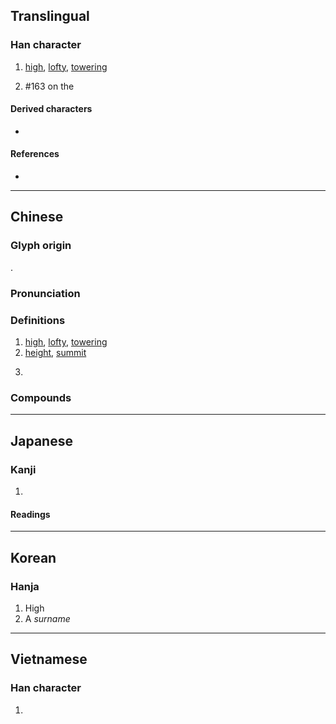 {{character info}}
==Translingual==

===Han character===
{{Han char|rn=46|rad=山|as=08|sn=11|four=22214|canj=UOG|ids=⿱山隹}}

# [[high]], [[lofty]], [[towering]]
# {{surname|zh|dot=,}} #163 on the ''{{w|Baijiaxing}}''

====Derived characters====
* {{l|zh|催}}

====References====
* {{Han ref|kx=0314.060|dkj=08178|dj=0614.230|hdz=10780.170|uh=5D14|ud=23828|bh=B15A|bd=45402}}

----

==Chinese==
{{zh-forms}}

===Glyph origin===
{{Han etym}}
{{Han compound|山|隹|ls=psc|c1=s|c2=p|t1=mountain}}.

===Pronunciation===
{{zh-pron
|m=cuī
|m-s=
|c=ceoi1
|c-t=
|g=
|h=pfs=
|j=
|mb=chó
|md=
|mn=chhui
|mn-t=
|w=
|x=
|mc=y
|oc=y
|ma=|ma2=
|cat=a,pn
}}

===Definitions===
{{zh-hanzi}}

# [[high]], [[lofty]], [[towering]]
# [[height]], [[summit]]
# {{surname|zh}}
#: {{zh-x|^崔 ^琦|{{w|Daniel C. Tsui|Daniel Chee '''Tsui'''}} (Chinese-born American physicist and Nobel laureate)}}

===Compounds===
{{zh-der|崔嵬|崔鶯鶯|崔巍|崔韜|崔隤|崔烈銅臭|崔崔|錯斬崔寧|崔胡}}

----

==Japanese==

===Kanji===
{{ja-kanji|grade=|rs=山08}}

# {{rfdef|ja|sort=山08}}

====Readings====
{{ja-readings
|goon=さい
|kanon=さい
|nanori=たかし
}}

----

==Korean==

===Hanja===
{{ko-hanja|hangeul=최|rv=choe|mr=ch'oe|y=choy}}

# High
# A ''surname''

----

==Vietnamese==

===Han character===
{{vi-readings|reading=thôi, thoi, thòi|rs=山08}}

# {{rfdef|vi|sort=山08}}
